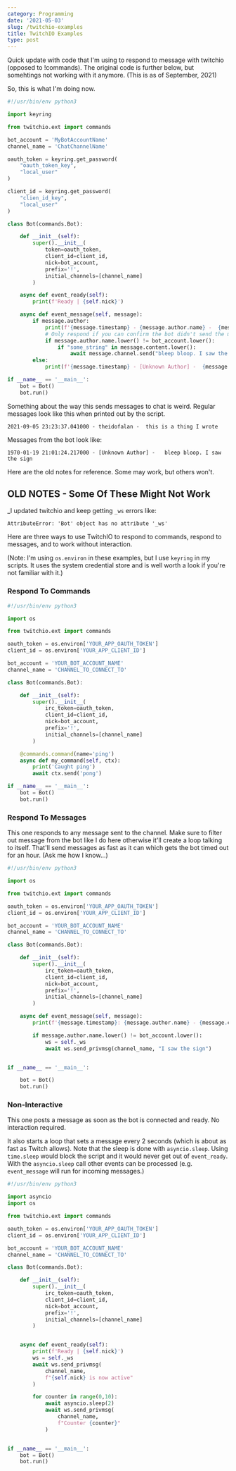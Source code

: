```yaml
---
category: Programming
date: '2021-05-03'
slug: /twitchio-examples
title: TwitchIO Examples
type: post
---
```



Quick update with code that I'm using to respond to message with twitchio (opposed to !commands). The original code is further below, but somehtings not working with it anymore. (This is as of September, 2021)

So, this is what I'm doing now. 

```python
#!/usr/bin/env python3

import keyring

from twitchio.ext import commands

bot_account = 'MyBotAccountName'
channel_name = 'ChatChannelName'

oauth_token = keyring.get_password(
    "oauth_token_key",
    "local_user"
)

client_id = keyring.get_password(
    "clien_id_key",
    "local_user"
)

class Bot(commands.Bot):

    def __init__(self):
        super().__init__(
            token=oauth_token,
            client_id=client_id,
            nick=bot_account,
            prefix='!',
            initial_channels=[channel_name]
        )

    async def event_ready(self):
        print(f'Ready | {self.nick}')

    async def event_message(self, message):
        if message.author: 
            print(f'{message.timestamp} - {message.author.name} -  {message.content}')
            # Only respond if you can confirm the bot didn't send the mssage
            if message.author.name.lower() != bot_account.lower():
                if "some_string" in message.content.lower():
                    await message.channel.send("bleep bloop. I saw the sign")
        else:
            print(f'{message.timestamp} - [Unknown Author] -  {message.content}')

if __name__ == '__main__':
    bot = Bot()
    bot.run()
```

Something about the way this sends messages to chat is weird. Regular messages look like this when printed out by the script.

```
2021-09-05 23:23:37.041000 - theidofalan -  this is a thing I wrote
```

Messages from the bot look like:

```
1970-01-19 21:01:24.217000 - [Unknown Author] -   bleep bloop. I saw the sign
```

Here are the old notes for reference. Some may work, but others won't.


## OLD NOTES - Some Of These Might Not Work

_I updated twitchio and keep getting `_ws` errors like:

```
AttributeError: 'Bot' object has no attribute '_ws'
```

Here are three ways to use TwitchIO to respond to commands, respond to messages, and to work without interaction.

(Note: I'm using `os.environ` in these examples, but I use `keyring` in my scripts. It uses the system credential store and is well worth a look if you're not familiar with it.)


### Respond To Commands

```python
#!/usr/bin/env python3

import os

from twitchio.ext import commands

oauth_token = os.environ['YOUR_APP_OAUTH_TOKEN']
client_id = os.environ['YOUR_APP_CLIENT_ID']

bot_account = 'YOUR_BOT_ACCOUNT_NAME'
channel_name = 'CHANNEL_TO_CONNECT_TO'

class Bot(commands.Bot):

    def __init__(self):
        super().__init__(
            irc_token=oauth_token,
            client_id=client_id,
            nick=bot_account,
            prefix='!',
            initial_channels=[channel_name]
        )

    @commands.command(name='ping')
    async def my_command(self, ctx):
        print('Caught ping')
        await ctx.send('pong')

if __name__ == '__main__':
    bot = Bot()
    bot.run()
```


### Respond To Messages

This one responds to any message sent to the channel. Make sure to filter out message from the bot like I do here otherwise it'll create a loop talking to itself. That'll send messages as fast as it can which gets the bot timed out for an hour. (Ask me how I know...)

```python
#!/usr/bin/env python3

import os

from twitchio.ext import commands

oauth_token = os.environ['YOUR_APP_OAUTH_TOKEN']
client_id = os.environ['YOUR_APP_CLIENT_ID']

bot_account = 'YOUR_BOT_ACCOUNT_NAME'
channel_name = 'CHANNEL_TO_CONNECT_TO'

class Bot(commands.Bot):

    def __init__(self):
        super().__init__(
            irc_token=oauth_token,
            client_id=client_id,
            nick=bot_account,
            prefix='!',
            initial_channels=[channel_name]
        )

    async def event_message(self, message):
        print(f'{message.timestamp}: {message.author.name} - {message.content}')

        if message.author.name.lower() != bot_account.lower():
            ws = self._ws
            await ws.send_privmsg(channel_name, "I saw the sign")


if __name__ == '__main__':

    bot = Bot()
    bot.run()
```




### Non-Interactive

This one posts a message as soon as the bot is connected and ready. No interaction required. 

It also starts a loop that sets a message every 2 seconds (which is about as fast as Twitch allows). Note that the sleep is done with `asyncio.sleep`. Using `time.sleep` would block the script and it would never get out of `event_ready`. With the `asyncio.sleep` call other events can be processed (e.g. `event_message` will run for incoming messages.)

```python
#!/usr/bin/env python3

import asyncio
import os

from twitchio.ext import commands

oauth_token = os.environ['YOUR_APP_OAUTH_TOKEN']
client_id = os.environ['YOUR_APP_CLIENT_ID']

bot_account = 'YOUR_BOT_ACCOUNT_NAME'
channel_name = 'CHANNEL_TO_CONNECT_TO'

class Bot(commands.Bot):

    def __init__(self):
        super().__init__(
            irc_token=oauth_token,
            client_id=client_id,
            nick=bot_account,
            prefix='!',
            initial_channels=[channel_name]
        )


    async def event_ready(self):
        print(f'Ready | {self.nick}')
        ws = self._ws
        await ws.send_privmsg(
            channel_name, 
            f"{self.nick} is now active"
        )

        for counter in range(0,10):
            await asyncio.sleep(2)
            await ws.send_privmsg(
                channel_name, 
                f"Counter {counter}"
            )


if __name__ == '__main__':
    bot = Bot()
    bot.run()
```
